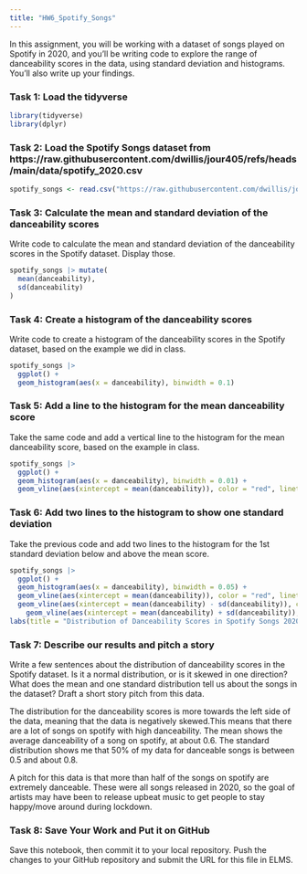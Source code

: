 ```yaml
---
title: "HW6_Spotify_Songs"
---
```


In this assignment, you will be working with a dataset of songs played on Spotify in 2020, and you'll be writing code to explore the range of danceability scores in the data, using standard deviation and histograms. You'll also write up your findings.

### Task 1: Load the tidyverse

```r
library(tidyverse)
library(dplyr)
```

### Task 2: Load the Spotify Songs dataset from https://raw.githubusercontent.com/dwillis/jour405/refs/heads/main/data/spotify_2020.csv

```r
spotify_songs <- read.csv("https://raw.githubusercontent.com/dwillis/jour405/refs/heads/main/data/spotify_2020.csv")
```

### Task 3: Calculate the mean and standard deviation of the danceability scores

Write code to calculate the mean and standard deviation of the danceability scores in the Spotify dataset. Display those.

```r
spotify_songs |> mutate(
  mean(danceability),
  sd(danceability)
)
```

### Task 4: Create a histogram of the danceability scores

Write code to create a histogram of the danceability scores in the Spotify dataset, based on the example we did in class.

```r
spotify_songs |> 
  ggplot() + 
  geom_histogram(aes(x = danceability), binwidth = 0.1)
```

### Task 5: Add a line to the histogram for the mean danceability score

Take the same code and add a vertical line to the histogram for the mean danceability score, based on the example in class.

```r
spotify_songs |>
  ggplot() + 
  geom_histogram(aes(x = danceability), binwidth = 0.01) +
  geom_vline(aes(xintercept = mean(danceability)), color = "red", linetype = "dashed", size = 1) 
```


### Task 6: Add two lines to the histogram to show one standard deviation

Take the previous code and add two lines to the histogram for the 1st standard deviation below and above the mean score.

```r
spotify_songs |>
  ggplot() + 
  geom_histogram(aes(x = danceability), binwidth = 0.05) +
  geom_vline(aes(xintercept = mean(danceability)), color = "red", linetype = "dashed", size = 1) +
  geom_vline(aes(xintercept = mean(danceability) - sd(danceability)), color = "blue", linetype = "dashed", size = 1) +
    geom_vline(aes(xintercept = mean(danceability) + sd(danceability)), color = "blue", linetype = "dashed", size = 1) + 
labs(title = "Distribution of Danceability Scores in Spotify Songs 2020", x = "Danceability Score", y = "Number of Songs")
```

### Task 7: Describe our results and pitch a story

Write a few sentences about the distribution of danceability scores in the Spotify dataset. Is it a normal distribution, or is it skewed in one direction? What does the mean and one standard distribution tell us about the songs in the dataset? Draft a short story pitch from this data.

The distribution for the danceability scores is more towards the left side of the data, meaning that the data is negatively skewed.This means that there are a lot of songs on spotify with high danceability. The mean shows the average danceability of a song on spotify, at about 0.6. The standard distribution shows me that 50% of my data for danceable songs is between 0.5 and about 0.8. 

A pitch for this data is that more than half of the songs on spotify are extremely danceable. These were all songs released in 2020, so the goal of artists may have been to release upbeat music to get people to stay happy/move around during lockdown. 


### Task 8: Save Your Work and Put it on GitHub

Save this notebook, then commit it to your local repository. Push the changes to your GitHub repository and submit the URL for this file in ELMS.
